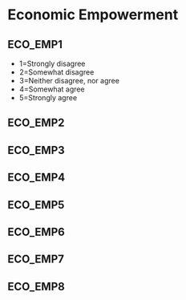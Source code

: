 # Economic Empowerment

## ECO_EMP1


* 1=Strongly disagree
* 2=Somewhat disagree
* 3=Neither disagree, nor agree
* 4=Somewhat agree
* 5=Strongly agree


## ECO_EMP2

## ECO_EMP3

## ECO_EMP4

## ECO_EMP5

## ECO_EMP6

## ECO_EMP7

## ECO_EMP8

